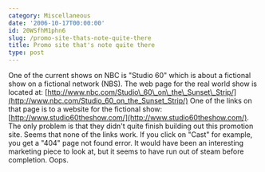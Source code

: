 ```yaml
---
category: Miscellaneous
date: '2006-10-17T00:00:00'
id: 20WSfhM1phn6
slug: /promo-site-thats-note-quite-there
title: Promo site that's note quite there
type: post
---
```


One of the current shows on NBC is "Studio 60" which is about a
fictional show on a fictional network (NBS). The web page for the
real world show is located at:
[http://www.nbc.com/Studio\_60\_on\_the\_Sunset\_Strip/](http://www.nbc.com/Studio_60_on_the_Sunset_Strip/)
One of the links on that page is to a website for the fictional
show:
[http://www.studio60theshow.com/](http://www.studio60theshow.com/).
The only problem is that they didn't quite finish building out this
promotion site. Seems that none of the links work. If you click on
"Cast" for example, you get a "404" page not found error. It would
have been an interesting marketing piece to look at, but it seems
to have run out of steam before completion. Oops.